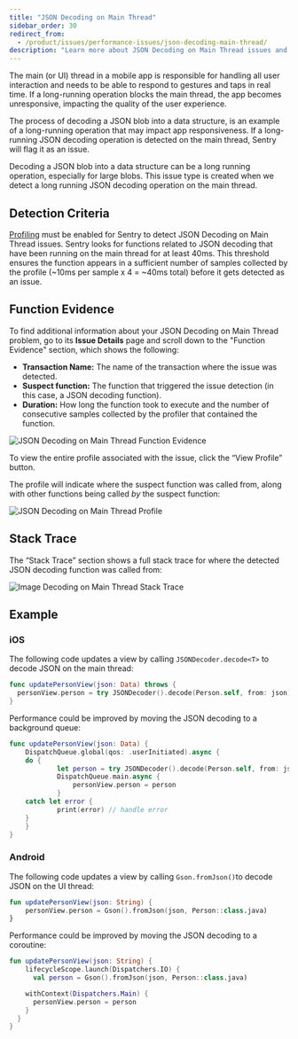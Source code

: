 ```yaml
---
title: "JSON Decoding on Main Thread"
sidebar_order: 30
redirect_from:
  - /product/issues/performance-issues/json-decoding-main-thread/
description: "Learn more about JSON Decoding on Main Thread issues and how to diagnose and fix them."
---
```


The main (or UI) thread in a mobile app is responsible for handling all user interaction and needs to be able to respond to gestures and taps in real time. If a long-running operation blocks the main thread, the app becomes unresponsive, impacting the quality of the user experience.

The process of decoding a JSON blob into a data structure, is an example of a long-running operation that may impact app responsiveness. If a long-running JSON decoding operation is detected on the main thread, Sentry will flag it as an issue.

Decoding a JSON blob into a data structure can be a long running operation, especially for large blobs. This issue type is created when we detect a long running JSON decoding operation on the main thread.

## Detection Criteria

[Profiling](/product/profiling/) must be enabled for Sentry to detect JSON Decoding on Main Thread issues. Sentry looks for functions related to JSON decoding that have been running on the main thread for at least 40ms. This threshold ensures the function appears in a sufficient number of samples collected by the profile (~10ms per sample x 4 = ~40ms total) before it gets detected as an issue.

## Function Evidence

To find additional information about your JSON Decoding on Main Thread problem, go to its **Issue Details** page and scroll down to the "Function Evidence" section, which shows the following:

- **Transaction Name:** The name of the transaction where the issue was detected.
- **Suspect function:** The function that triggered the issue detection (in this case, a JSON decoding function).
- **Duration:** How long the function took to execute and the number of consecutive samples collected by the profiler that contained the function.

![JSON Decoding on Main Thread Function Evidence](json-decoding-function-evidence.png)

To view the entire profile associated with the issue, click the “View Profile” button.

The profile will indicate where the suspect function was called from, along with other functions being called _by_ the suspect function:

![JSON Decoding on Main Thread Profile](json-decoding-profile.png)

## Stack Trace

The “Stack Trace” section shows a full stack trace for where the detected JSON decoding function was called from:

![Image Decoding on Main Thread Stack Trace](json-decoding-stack-trace.png)

## Example

### iOS

The following code updates a view by calling `JSONDecoder.decode<T>` to decode JSON on the main thread:

```swift
func updatePersonView(json: Data) throws {
  personView.person = try JSONDecoder().decode(Person.self, from: json)
}
```

Performance could be improved by moving the JSON decoding to a background queue:

```swift
func updatePersonView(json: Data) {
	DispatchQueue.global(qos: .userInitiated).async {
    do {
			let person = try JSONDecoder().decode(Person.self, from: json)
			DispatchQueue.main.async {
				personView.person = person
			}
    catch let error {
			print(error) // handle error
    }
	}
}
```

### Android

The following code updates a view by calling `Gson.fromJson()`to decode JSON on the UI thread:

```kotlin
fun updatePersonView(json: String) {
	personView.person = Gson().fromJson(json, Person::class.java)
}
```

Performance could be improved by moving the JSON decoding to a coroutine:

```kotlin
fun updatePersonView(json: String) {
	lifecycleScope.launch(Dispatchers.IO) {
	  val person = Gson().fromJson(json, Person::class.java)

    withContext(Dispatchers.Main) {
      personView.person = person
    }
  }
}
```
